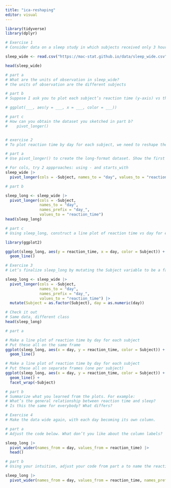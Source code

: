 ```yaml
---
title: "ica-reshaping"
editor: visual
---
```


```r
library(tidyverse)
library(dplyr)
```

```r
# Exercise 1
# Consider data on a sleep study in which subjects received only 3 hours of sleep per night. Each day, their reaction time to a stimulus (in ms) was recorded.

sleep_wide <- read.csv("https://mac-stat.github.io/data/sleep_wide.csv")

head(sleep_wide)

# part a
# What are the units of observation in sleep_wide?
# the units of observation are the different subjects

# part b
# Suppose I ask you to plot each subject’s reaction time (y-axis) vs the number of days of sleep restriction (x-axis). “Sketch” out in words what the first few rows of the data need to look like in order to do this. It might help to think about what you’d need to complete the plotting frame:

# ggplot(___, aes(y = ___, x = ___, color = ___))

# part c
# How can you obtain the dataset you sketched in part b?
#    pivot_longer()



```

```r
# exercise 2
# To plot reaction time by day for each subject, we need to reshape the data into a long format where each row represents a subject/day combination. Specifically, we want a dataset with 3 columns and a first few rows

# part a
# Use pivot_longer() to create the long-format dataset. Show the first 3 lines (head(3)), which should be similar to those above. Follow-up: Thinking forward to plotting reaction time vs day for each subject, what would you like to fix / change about this dataset?

# For cols, try 2 appproaches: using - and starts_with
sleep_wide |> 
  pivot_longer(cols = -Subject, names_to = "day", values_to = "reaction time")

# part b

sleep_long <- sleep_wide |>
  pivot_longer(cols = -Subject,
               names_to = "day",
               names_prefix = "day_",
               values_to = "reaction_time")
head(sleep_long)

# part c
# Using sleep_long, construct a line plot of reaction time vs day for each subject. This will look goofy no matter what you do. Why? HINT: look back at head(sleep_long). What class or type of variables are Subject and day? What do we want them to be?

library(ggplot2)

ggplot(sleep_long, aes(y = reaction_time, x = day, color = Subject)) +
  geom_line()


```

```r
# Exercise 3
# Let’s finalize sleep_long by mutating the Subject variable to be a factor (categorical) and the day variable to be numeric (quantitative). Take note of the mutate() code! You’ll use this type of code a lot.

sleep_long <- sleep_wide |>
  pivot_longer(cols = -Subject,
               names_to = "day",
               names_prefix = "day_",
               values_to = "reaction_time") |> 
  mutate(Subject = as.factor(Subject), day = as.numeric(day))

# Check it out
# Same data, different class
head(sleep_long)

# part a

# Make a line plot of reaction time by day for each subject
# Put these all on the same frame
ggplot(sleep_long, aes(x = day, y = reaction_time, color = Subject)) +
  geom_line()

# Make a line plot of reaction time by day for each subject
# Put these all on separate frames (one per subject)
ggplot(sleep_long, aes(x = day, y = reaction_time, color = Subject)) +
  geom_line() +
  facet_wrap(~Subject)

# part b
# Summarize what you learned from the plots. For example:
# What’s the general relationship between reaction time and sleep?
# Is this the same for everybody? What differs?


```

```r
# Exercise 4
# Make the data wide again, with each day becoming its own column.

# part a
# Adjust the code below. What don’t you like about the column labels?

sleep_long |>
  pivot_wider(names_from = day, values_from = reaction_time) |> 
  head()

# part b
# Using your intuition, adjust your code from part a to name the reaction time columns “day_0”, “day_1”, etc.

sleep_long |>
  pivot_wider(names_from = day, values_from = reaction_time, names_prefix = "day_")|>   head()

```
